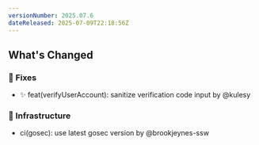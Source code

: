 ```yaml
---
versionNumber: 2025.07.6
dateReleased: 2025-07-09T22:18:56Z
---
```


## What's Changed
### 🔧 Fixes
* ✨ feat(verifyUserAccount): sanitize verification code input by @kulesy
### 🧱 Infrastructure
* ci(gosec): use latest gosec version by @brookjeynes-ssw
